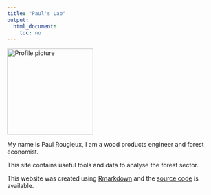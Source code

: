 ```yaml
---
title: "Paul's Lab"
output: 
  html_document: 
    toc: no
---
```

<img src="https://avatars0.githubusercontent.com/u/5647397?v=4&s=460" alt="Profile picture" class="profilepicture" style="width: 200px;"/>


My name is Paul Rougieux, I am a wood products engineer and forest economist.

This site contains useful tools and data to analyse the forest sector.




This website was created using [Rmarkdown](http://rmarkdown.rstudio.com/rmarkdown_websites.html) and the [source code](https://github.com/paulrougieux/paulrougieux.github.io/) is available.
